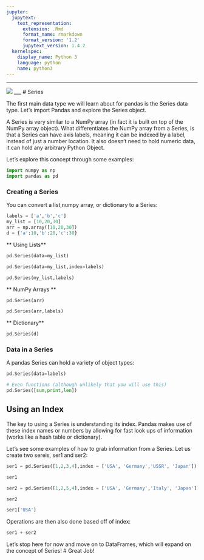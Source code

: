 ```yaml
---
jupyter:
  jupytext:
    text_representation:
      extension: .Rmd
      format_name: rmarkdown
      format_version: '1.2'
      jupytext_version: 1.4.2
  kernelspec:
    display_name: Python 3
    language: python
    name: python3
---
```


___

<a href='http://www.pieriandata.com'> <img src='../Pierian_Data_Logo.png' /></a>
___
# Series


The first main data type we will learn about for pandas is the Series data type. Let's import Pandas and explore the Series object.

A Series is very similar to a NumPy array (in fact it is built on top of the NumPy array object). What differentiates the NumPy array from a Series, is that a Series can have axis labels, meaning it can be indexed by a label, instead of just a number location. It also doesn't need to hold numeric data, it can hold any arbitrary Python Object.

Let's explore this concept through some examples:

```python
import numpy as np
import pandas as pd
```

### Creating a Series

You can convert a list,numpy array, or dictionary to a Series:

```python
labels = ['a','b','c']
my_list = [10,20,30]
arr = np.array([10,20,30])
d = {'a':10,'b':20,'c':30}
```

** Using Lists**

```python
pd.Series(data=my_list)
```

```python
pd.Series(data=my_list,index=labels)
```

```python
pd.Series(my_list,labels)
```

** NumPy Arrays **

```python
pd.Series(arr)
```

```python
pd.Series(arr,labels)
```

** Dictionary**

```python
pd.Series(d)
```

### Data in a Series

A pandas Series can hold a variety of object types:

```python
pd.Series(data=labels)
```

```python
# Even functions (although unlikely that you will use this)
pd.Series([sum,print,len])
```

## Using an Index

The key to using a Series is understanding its index. Pandas makes use of these index names or numbers by allowing for fast look ups of information (works like a hash table or dictionary).

Let's see some examples of how to grab information from a Series. Let us create two sereis, ser1 and ser2:

```python
ser1 = pd.Series([1,2,3,4],index = ['USA', 'Germany','USSR', 'Japan'])                                   
```

```python
ser1
```

```python
ser2 = pd.Series([1,2,5,4],index = ['USA', 'Germany','Italy', 'Japan'])                                   
```

```python
ser2
```

```python
ser1['USA']
```

Operations are then also done based off of index:

```python
ser1 + ser2
```

Let's stop here for now and move on to DataFrames, which will expand on the concept of Series!
# Great Job!
